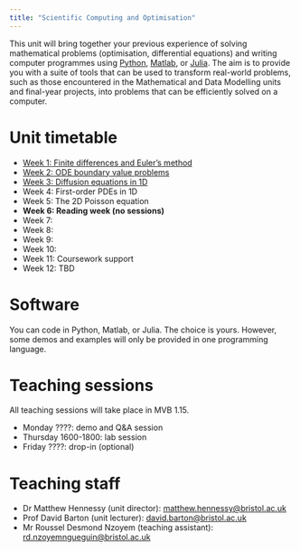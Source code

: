 ```yaml
---
title: "Scientific Computing and Optimisation"
---
```


This unit will bring together your previous experience of solving mathematical problems (optimisation, differential equations) and writing computer programmes using [Python](https://www.python.org/), [Matlab](https://uk.mathworks.com/products/matlab.html), or [Julia](https://julialang.org/). The aim is to provide you with a suite of tools that can be used to transform real-world problems, such as those encountered in the Mathematical and Data Modelling units and final-year projects, into problems that can be efficiently solved on a computer.

# Unit timetable 

* [Week 1: Finite differences and Euler's method](scicomp/week1.qmd)
* [Week 2: ODE boundary value problems](scicomp/week2.qmd)
* [Week 3: Diffusion equations in 1D](scicomp/week3.qmd)
* Week 4: First-order PDEs in 1D
* Week 5: The 2D Poisson equation
* **Week 6: Reading week (no sessions)**
* Week 7:
* Week 8:
* Week 9:
* Week 10:
* Week 11: Coursework support
* Week 12: TBD

# Software

You can code in Python, Matlab, or Julia.  The choice is yours.  However, some demos and examples will only be provided in one programming language.

# Teaching sessions

All teaching sessions will take place in MVB 1.15.

* Monday ????: demo and Q&A session
* Thursday 1600-1800: lab session
* Friday ????: drop-in (optional)

# Teaching staff

* Dr Matthew Hennessy (unit director): [matthew.hennessy@bristol.ac.uk](mailto:matthew.hennessy@bristol.ac.uk)
* Prof David Barton (unit lecturer): [david.barton@bristol.ac.uk](mailto:david.barton@bristol.ac.uk)
* Mr Roussel Desmond Nzoyem (teaching assistant): [rd.nzoyemngueguin@bristol.ac.uk](mailto:rd.nzoyemngueguin@bristol.ac.uk)